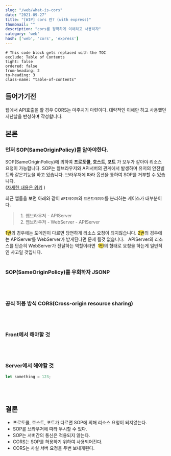 ```yaml
---
slug: "/web/what-is-cors"
date: "2021-09-27"
title: "[WIP] cors 란? (with express)"
thumbnail: ""
description: "cors를 정확하게 이해하고 사용하자"
category: 'web'
hash: ['web', 'cors', 'express']
---
```


```toc
# This code block gets replaced with the TOC
exclude: Table of Contents
tight: false
ordered: false
from-heading: 2
to-heading: 3
class-name: "table-of-contents"
```

## 들어가기전

웹에서 API호출을 할 경우 CORS는 마주치기 마련이다. 대략적인 이해만 하고 사용했던 지난날을 반성하며 작성합니다.

## 본론
### 먼저 SOP(SameOriginPolicy)를 알아야한다.

SOP(SameOriginPolicy)에 의하여 <b>프로토콜, 호스트, 포트</b>
가 모두가 같아야 리소스 요청이 가능합니다. SOP는 웹브라우저와 API서버의 관계에서 발생하며
유저의 안전벨트와 같은기능을 하고 있습니다. 브라우저에 따라 옵션을 통하여 SOP를 거부할 수 있습니다. <br/>
([자세한 내용은 위키](https://en.wikipedia.org/wiki/Same-origin_policy) )

최근 앱들을 보면 아래와 같이 `API레이어`와 `프론트레이어`를 분리하는 케이스가 대부분이다.
> 1. 웹브라우저 - APIServer
> 2. 웹브라우저 - WebServer - APIServer

<span style="background-color: #FFE44E; text-align: center; border-radius: 12px;">1번</span>의 경우에는 도메인이 다르면
당연하게 리소스 요청이 되지않습니다. <span style="background-color: #FFE44E; text-align: center; border-radius: 12px;">2번</span>의 경우에는
APIServer를 WebServer가 받게된다면 문제 될것 없습니다. &nbsp; APIServer의 리소스를 단순히 WebServer가 전달하는 역할이라면
&nbsp;<span style="background-color: #FFE44E; text-align: center; border-radius: 12px;">1번</span>의 형태로 요청을 하는게 일반적인 사고일 것입니다.
<br/><br/>

<h3>SOP(SameOriginPolicy)를 우회하자 JSONP </h3>
<br/><br/>

<h3>공식 허용 방식 CORS(Cross-origin resource sharing)</h3>
<br/><br/>

<h3>Front에서 해야할 것</h3>
<br/><br/>

<h3>Server에서 해야할 것</h3>

```javascript
let something = 123;
```

<br/><br/>

## 결론

- 프로토콜, 호스트, 포트가 다르면 SOP에 의해 리소스 요청이 되지않는다.
- SOP를 브라우저에 따라 무시할 수 있다.
- SOP는 서버간의 통신은 적용되지 않는다.
- CORS는 SOP를 허용하기 위하여 사용되어진다.
- CORS는 사실 서버 요청을 두번 보내게된다.

<br/><br/><br/>

